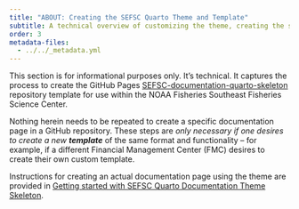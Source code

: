 ```yaml
---
title: "ABOUT: Creating the SEFSC Quarto Theme and Template"
subtitle: A technical overview of customizing the theme, creating the skeleton template, and merging the two together
order: 3
metadata-files:
  - ../../_metadata.yml
---
```


This section is for informational purposes only. It's technical. It captures the process to create the GitHub Pages [SEFSC-documentation-quarto-skeleton]({{< meta website.site-url >}}) repository template for use within the NOAA Fisheries Southeast Fisheries Science Center.

Nothing herein needs to be repeated to create a specific documentation page in a GitHub repository. These steps are *only necessary if one desires to create a new **template*** of the same format and functionality – for example, if a different Financial Management Center (FMC) desires to create their own custom template.

Instructions for creating an actual documentation page using the theme are provided in [Getting started with SEFSC Quarto Documentation Theme Skeleton]({{< meta site.repo-url >}}/content/howto/setup.html).